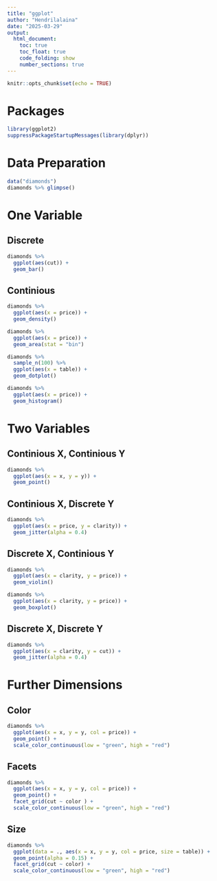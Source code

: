 ```yaml
---
title: "ggplot"
author: "Hendrilalaina"
date: "2025-03-29"
output:
  html_document:
    toc: true
    toc_float: true
    code_folding: show
    number_sections: true
---
```


```r
knitr::opts_chunk$set(echo = TRUE)
```
# Packages
```r
library(ggplot2)
suppressPackageStartupMessages(library(dplyr))
```
# Data Preparation
```r
data("diamonds")
diamonds %>% glimpse()
```
# One Variable

## Discrete
```r
diamonds %>%
  ggplot(aes(cut)) +
  geom_bar()
```
## Continious
```r
diamonds %>%
  ggplot(aes(x = price)) +
  geom_density()
```

```r
diamonds %>%
  ggplot(aes(x = price)) +
  geom_area(stat = "bin")
```
```r
diamonds %>%
  sample_n(100) %>%
  ggplot(aes(x = table)) +
  geom_dotplot()
```
```r
diamonds %>%
  ggplot(aes(x = price)) +
  geom_histogram()
```
# Two Variables

## Continious X, Continious Y
```r
diamonds %>%
  ggplot(aes(x = x, y = y)) +
  geom_point()
```

## Continious X, Discrete Y
```r
diamonds %>%
  ggplot(aes(x = price, y = clarity)) +
  geom_jitter(alpha = 0.4)
```

## Discrete X, Continious Y
```r
diamonds %>%
  ggplot(aes(x = clarity, y = price)) +
  geom_violin()
```

```r
diamonds %>%
  ggplot(aes(x = clarity, y = price)) +
  geom_boxplot()
```

## Discrete X, Discrete Y
```r
diamonds %>%
  ggplot(aes(x = clarity, y = cut)) +
  geom_jitter(alpha = 0.4)
```

# Further Dimensions
## Color
```r
diamonds %>%
  ggplot(aes(x = x, y = y, col = price)) +
  geom_point() +
  scale_color_continuous(low = "green", high = "red")
```
## Facets
```r
diamonds %>%
  ggplot(aes(x = x, y = y, col = price)) +
  geom_point() +
  facet_grid(cut ~ color ) +
  scale_color_continuous(low = "green", high = "red")
```

## Size

```r
diamonds %>%
  ggplot(data = ., aes(x = x, y = y, col = price, size = table)) +
  geom_point(alpha = 0.15) +
  facet_grid(cut ~ color) +
  scale_color_continuous(low = "green", high = "red")
```

